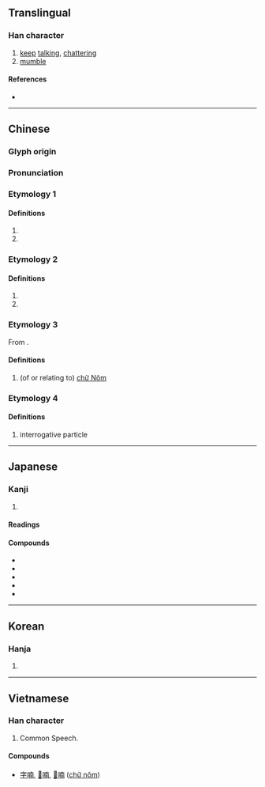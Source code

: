 {{character info/new}}
{{also|諵|娚}}
==Translingual==

===Han character===
{{Han char|rn=30|rad=口|as=09|sn=12|four=64027|canj=RJBJ|ids=⿰口南}}

# [[keep]] [[talk]]ing, [[chatter]]ing
# [[mumble]]

====References====
* {{Han ref|kx=0197.170|dkj=03903|dj=0418.370|hdz=10650.050|uh=5583|ud=21891|bh=B3E4|bd=46052}}

----

==Chinese==
{{zh-forms}}

===Glyph origin===
{{Han etym}}

===Pronunciation===
{{zh-pron
|m=nán
|c=naam4
|h=pfs=
|md=
|mn=
|w=
|mc=y
|oc=y
|cat=
}}

===Etymology 1===

====Definitions====
{{zh-hanzi}}

# {{zh-only used in|喃喃}}
# {{zh-only used in|呢喃}}

===Etymology 2===

====Definitions====
{{zh-hanzi}}
# {{zh-only used in|呋喃}}
# {{zh-only used in|吡喃}}

===Etymology 3===
From {{etyl|vi|zh}} {{m|vi|字喃|tr=[[chữ Nôm]]}}.

====Definitions====
{{zh-hanzi}}

# (of or relating to) [[chữ Nôm]]

===Etymology 4===
{{zh-pron|m-s=nan1}}
====Definitions====
{{zh-hanzi}}

# {{lb|zh|Sichuan}} interrogative particle

----

==Japanese==

===Kanji===
{{ja-kanji|rs=口09}}

# {{defn|lang=ja|sort=口09}}

====Readings====
{{ja-readings|goon=[[なん]] (nan)|kanon=[[だん]] (dan)|kun=[[のう]] (nō)}}

====Compounds====
* {{ja-r|字喃|チュノム}}
* {{ja-r|喋々喃々|ちょうちょう なんなん}}
* {{ja-r|喃語|なんご}}
* {{ja-r|喃々|なんなん}}
* {{ja-r|喃々|のうのう}}

----

==Korean==

===Hanja===
{{ko-hanja|hangeul=[[남]]|rv=nam|mr=nam}}

# {{defn|lang=ko|sort=口09}}

----

==Vietnamese==

===Han character===
{{vi-hantu|[[nam]], [[nôm]]|rs=口09}}

# Common Speech.

====Compounds====
* [[字喃]], [[𡨸喃]], [[𡦂喃]] ([[chữ nôm]])